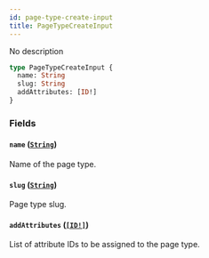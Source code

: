 ```yaml
---
id: page-type-create-input
title: PageTypeCreateInput
---
```


No description

```graphql
type PageTypeCreateInput {
  name: String
  slug: String
  addAttributes: [ID!]
}
```

### Fields

#### `name` ([`String`](/developer/api-reference/scalars/string))

Name of the page type.

#### `slug` ([`String`](/developer/api-reference/scalars/string))

Page type slug.

#### `addAttributes` ([`[ID!]`](/developer/api-reference/scalars/id))

List of attribute IDs to be assigned to the page type.

